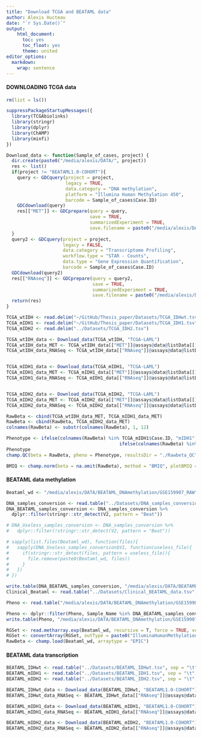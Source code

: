 ```yaml
---
title: "Download TCGA and BEATAML data"
author: Alexis Hucteau
date: "`r Sys.Date()`"
output:
    html_document:
      toc: yes
      toc_float: yes
      theme: united
editor_options:
  markdown:
    wrap: sentence
---
```


#### DOWNLOADING TCGA data

```r
rm(list = ls())

suppressPackageStartupMessages({
  library(TCGAbiolinks)
  library(stringr)
  library(dplyr)
  library(ChAMP)
  library(minfi)
})
```

```r
Download_data <- function(Sample_of_cases, project) {
  dir.create(paste0("/media/alexis/DATA/", project))
  res <- list()
  if(project != "BEATAML1.0-COHORT"){
    query <- GDCquery(project = project,
                      legacy = TRUE,
                      data.category = "DNA methylation",
                      platform = "Illumina Human Methylation 450",
                      barcode = Sample_of_cases$Case.ID)
    GDCdownload(query)
    res[["MET"]] <- GDCprepare(query = query,
                               save = TRUE, 
                               summarizedExperiment = TRUE, 
                               save.filename = paste0("/media/alexis/DATA/", project, "/DATA_met", deparse(substitute(Sample_of_cases)), "_data.rda"))
  }
  query2 <- GDCquery(project = project, 
                     legacy = FALSE, 
                     data.category = "Transcriptome Profiling", 
                     workflow.type = "STAR - Counts", 
                     data.type = "Gene Expression Quantification",
                     barcode = Sample_of_cases$Case.ID)
  GDCdownload(query2)
  res[["RNAseq"]] <- GDCprepare(query = query2,
                                save = TRUE,
                                summarizedExperiment = TRUE,
                                save.filename = paste0("/media/alexis/DATA/", project, "/DATA_RNAseq", deparse(substitute(Sample_of_cases)), "_data.rda"))
  return(res)
}

```

```r
TCGA_wtIDH <- read.delim("~/GitHub/Thesis_paper/Datasets/TCGA_IDHwt.tsv")
TCGA_mIDH1 <- read.delim("~/GitHub/Thesis_paper/Datasets/TCGA_IDH1.tsv")
TCGA_mIDH2 <- read.delim("../Datasets/TCGA_IDH2.tsv")
```

```r
TCGA_wtIDH_data <- Download_data(TCGA_wtIDH, "TCGA-LAML")
TCGA_wtIDH_data_MET <- TCGA_wtIDH_data[["MET"]]@assays@data@listData[[1]]
TCGA_wtIDH_data_RNASeq <- TCGA_wtIDH_data[["RNAseq"]]@assays@data@listData[["tpm_unstrand"]]


TCGA_mIDH1_data <- Download_data(TCGA_mIDH1, "TCGA-LAML")
TCGA_mIDH1_data_MET <- TCGA_mIDH1_data[["MET"]]@assays@data@listData[[1]]
TCGA_mIDH1_data_RNASeq <- TCGA_mIDH1_data[["RNAseq"]]@assays@data@listData[["tpm_unstrand"]]


TCGA_mIDH2_data <- Download_data(TCGA_mIDH2, "TCGA-LAML")
TCGA_mIDH2_data_MET <- TCGA_mIDH2_data[["MET"]]@assays@data@listData[[1]]
TCGA_mIDH2_data_RNASeq <- TCGA_mIDH2_data[["RNAseq"]]@assays@data@listData[["tpm_unstrand"]]
```

```r
RawBeta <- cbind(TCGA_wtIDH_data_MET, TCGA_mIDH1_data_MET)
RawBeta <- cbind(RawBeta, TCGA_mIDH2_data_MET)
colnames(RawBeta) <- substr(colnames(RawBeta), 1, 12)

Phenotype <- ifelse(colnames(RawBeta) %in% TCGA_mIDH1$Case.ID, "mIDH1", 
                                          ifelse(colnames(RawBeta) %in% TCGA_mIDH2$Case.ID, "mIDH2", "wtIDH"))
Phenotype
champ.QC(beta = RawBeta, pheno = Phenotype, resultsDir = "./Rawbeta_QC")

BMIQ <- champ.norm(beta = na.omit(RawBeta), method = "BMIQ", plotBMIQ = TRUE, cores = 12)
```



























#### BEATAML data methylation

```r
Beataml_wd <- "/media/alexis/DATA/BEATAML_DNAmethylation/GSE159907_RAW"

DNA_samples_conversion <- read.table("../Datasets/DNA_samples_conversion.tsv", sep = "\t")
DNA_BEATAML_samples_conversion <- DNA_samples_conversion %>%
  dplyr::filter(stringr::str_detect(V2, pattern = "Beat"))

# DNA_Useless_samples_conversion <- DNA_samples_conversion %>%
#   dplyr::filter(!stringr::str_detect(V2, pattern = "Beat"))

# sapply(list.files(Beataml_wd), function(files){
#   sapply(DNA_Useless_samples_conversion$V1, function(useless_file){
#     if(stringr::str_detect(files, pattern = useless_file)){
#       file.remove(paste0(Beataml_wd, files))
#     }
#   })
# })

write.table(DNA_BEATAML_samples_conversion, "/media/alexis/DATA/BEATAML_DNAmethylation/Data_conversion.tsv", col.names = F, sep = "\t")
Clinical_Beataml <- read.table("../Datasets/Clinical_BEATAML_data.tsv", sep = "\t", header = T)
```

```r
Pheno <- read.table("/media/alexis/DATA/BEATAML_DNAmethylation/GSE159907_RAW/Phenotypes.csv", sep = ",", header = T)

Pheno <- dplyr::filter(Pheno, Sample_Name %in% DNA_BEATAML_samples_conversion$V1)
write.table(Pheno, "/media/alexis/DATA/BEATAML_DNAmethylation/GSE159907_RAW/Phenotypes.csv", sep = ",", row.names = F)
```

```r
RGSet <- read.metharray.exp(Beataml_wd, recursive = T, force = TRUE, verbose = F)
RGSet <- convertArray(RGSet, outType = paste0("IlluminaHumanMethylation", array_type))
RawBeta <- champ.load(Beataml_wd, arraytype = "EPIC")

```



#### BEATAML data transcription

```r
BEATAML_IDHwt <- read.table("../Datasets/BEATAML_IDHwt.tsv", sep = "\t", header = T)
BEATAML_mIDH1 <- read.table("../Datasets/BEATAML_IDH1.tsv", sep = "\t", header = T)
BEATAML_mIDH2 <- read.table("../Datasets/BEATAML_IDH2.tsv", sep = "\t", header = T)

```

```r
BEATAML_IDHwt_data <- Download_data(BEATAML_IDHwt, "BEATAML1.0-COHORT")
BEATAML_IDHwt_data_RNASeq <- BEATAML_IDHwt_data[["RNAseq"]]@assays@data@listData[["tpm_unstrand"]]

BEATAML_mIDH1_data <- Download_data(BEATAML_mIDH1, "BEATAML1.0-COHORT")
BEATAML_mIDH1_data_RNASeq <- BEATAML_mIDH1_data[["RNAseq"]]@assays@data@listData[["tpm_unstrand"]]

BEATAML_mIDH2_data <- Download_data(BEATAML_mIDH2, "BEATAML1.0-COHORT")
BEATAML_mIDH2_data_RNASeq <- BEATAML_mIDH2_data[["RNAseq"]]@assays@data@listData[["tpm_unstrand"]]
```



